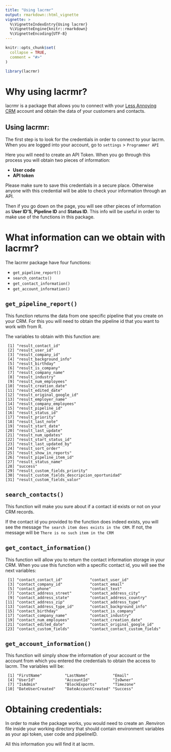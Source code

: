 ```yaml
---
title: "Using lacrmr"
output: rmarkdown::html_vignette
vignette: >
  %\VignetteIndexEntry{Using lacrmr}
  %\VignetteEngine{knitr::rmarkdown}
  %\VignetteEncoding{UTF-8}
---
```


```r
knitr::opts_chunk$set(
  collapse = TRUE,
  comment = "#>"
)
```

```r
library(lacrmr)
```

# Why using lacrmr?

lacrmr is a package that allows you to connect with your [Less Annoying CRM](https://www.lessannoyingcrm.com/) account and obtain the data of your customers and contacts.

## Using lacrmr:

The first step is to look for the credentials in order to connect to your lacrm. When you are logged into your account, go to `settings` \> `Programmer API`

Here you will need to create an API Token. When you go through this process you will obtain two pieces of information:

-   **User code**
-   **API token**

Please make sure to save this credentials in a secure place. Otherwise anyone with this credential will be able to check your information through an API.

Then if you go down on the page, you will see other pieces of information as **User ID'S**, **Pipeline ID** and **Status ID**. This info will be useful in order to make use of the functions in this package.

# What information can we obtain with lacrmr?

The lacrmr package have four functions:

-   `get_pipeline_report()`
-   `search_contacts()`
-   `get_contact_information()`
-   `get_account_information()`

## **`get_pipeline_report()`**

This function returns the data from one specific pipeline that you create on your CRM. For this you will need to obtain the pipeline id that you want to work with from R.

The variables to obtain with this function are:

```         
 [1] "result_contact_id"                           
 [2] "result_user_id"                              
 [3] "result_company_id"                           
 [4] "result_background_info"                      
 [5] "result_birthday"                             
 [6] "result_is_company"                           
 [7] "result_company_name"                         
 [8] "result_industry"                             
 [9] "result_num_employees"                        
[10] "result_creation_date"                        
[11] "result_edited_date"                          
[12] "result_original_google_id"                   
[13] "result_employer_name"                        
[14] "result_company_employees"                    
[15] "result_pipeline_id"                          
[16] "result_status_id"                            
[17] "result_priority"                             
[18] "result_last_note"                            
[19] "result_start_date"                           
[20] "result_last_update"                          
[21] "result_num_updates"                          
[22] "result_start_status_id"                      
[23] "result_last_updated_by"                      
[24] "result_sort_order"                           
[25] "result_show_in_reports"                      
[26] "result_pipeline_item_id"                     
[27] "result_status_name"                          
[28] "success"                                     
[29] "result_custom_fields_priority"               
[30] "result_custom_fields_descripcion_oportunidad"
[31] "result_custom_fields_valor"
```

## **`search_contacts()`**

This function will make you sure about if a contact id exists or not on your CRM records.

If the contact id you provided to the function does indeed exists, you will see the message `The search item does exists in the CRM`. If not, the message will be `There is no such item in the CRM`

## **`get_contact_information()`**

This function will allow you to return the contact information storage in your CRM. When you use this function with a specific contact id, you will see the next variables:

```         
 [1] "contact_contact_id"            "contact_user_id"              
 [3] "contact_company_id"            "contact_email"                
 [5] "contact_phone"                 "contact_text"                 
 [7] "contact_address_street"        "contact_address_city"         
 [9] "contact_address_state"         "contact_address_country"      
[11] "contact_address_zip"           "contact_address_type"         
[13] "contact_address_type_id"       "contact_background_info"      
[15] "contact_birthday"              "contact_is_company"           
[17] "contact_company_name"          "contact_industry"             
[19] "contact_num_employees"         "contact_creation_date"        
[21] "contact_edited_date"           "contact_original_google_id"   
[23] "contact_custom_fields"         "contact_contact_custom_fields"
```

## **`get_account_information()`**

This function will simply show the information of your account or the account from which you entered the credentials to obtain the access to lacrm. The variables will be:

```         
 [1] "FirstName"          "LastName"           "Email"             
 [4] "UserId"             "AccountId"          "IsOwner"           
 [7] "IsAdmin"            "BlockExports"       "Timezone"          
[10] "DateUserCreated"    "DateAccountCreated" "Success" 
```

# Obtaining credentials:

In order to make the package works, you would need to create an .Renviron file inside your working directory that should contain environment variables as your api token, user code and pipelineID.

All this information you will find it at lacrm.
